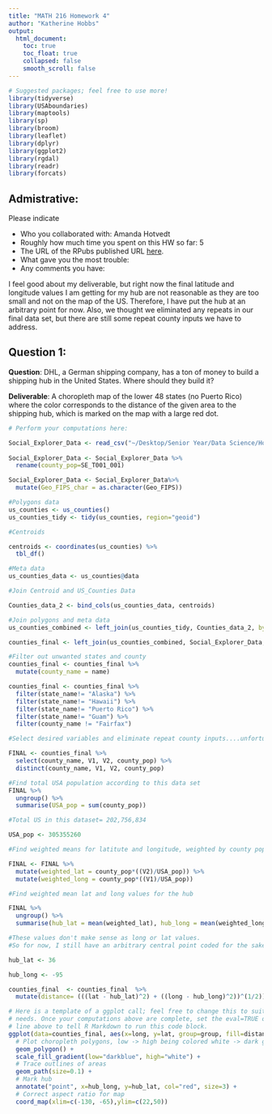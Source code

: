 ```yaml
---
title: "MATH 216 Homework 4"
author: "Katherine Hobbs"
output:
  html_document:
    toc: true
    toc_float: true
    collapsed: false
    smooth_scroll: false
---
```


```r
# Suggested packages; feel free to use more!
library(tidyverse)
library(USAboundaries)
library(maptools)
library(sp)
library(broom)
library(leaflet)
library(dplyr)
library(ggplot2)
library(rgdal)
library(readr)
library(forcats)
```



## Admistrative:

Please indicate

* Who you collaborated with: Amanda Hotvedt
* Roughly how much time you spent on this HW so far: 5
* The URL of the RPubs published URL [here](http://rpubs.com/khobbs/224852).
* What gave you the most trouble:
* Any comments you have:

I feel good about my deliverable, but right now the final latitude and longitude values I am getting for my hub are not reasonable as they are too small and not on the map of the US. Therefore, I have put the hub at an arbitrary point for now. Also, we thought we eliminated any repeats in our final data set, but there are still some repeat county inputs we have to address. 

## Question 1:

**Question**:  DHL, a German shipping company, has a ton of money to build a
shipping hub in the United States. Where should they build it?

**Deliverable**: A choropleth map of the lower 48 states (no Puerto Rico) where
the color corresponds to the distance of the given area to the shipping hub,
which is marked on the map with a large red dot.

```r
# Perform your computations here:

Social_Explorer_Data <- read_csv("~/Desktop/Senior Year/Data Science/Homeworks/HW-4/R11276882_SL050.csv")
 
Social_Explorer_Data <- Social_Explorer_Data %>%
  rename(county_pop=SE_T001_001)

Social_Explorer_Data <- Social_Explorer_Data%>% 
  mutate(Geo_FIPS_char = as.character(Geo_FIPS))

#Polygons data
us_counties <- us_counties()
us_counties_tidy <- tidy(us_counties, region="geoid")

#Centroids

centroids <- coordinates(us_counties) %>% 
  tbl_df()

#Meta data 
us_counties_data <- us_counties@data

#Join Centroid and US_Counties Data

Counties_data_2 <- bind_cols(us_counties_data, centroids)

#Join polygons and meta data
us_counties_combined <- left_join(us_counties_tidy, Counties_data_2, by=c("id"="geoid"))

counties_final <- left_join(us_counties_combined, Social_Explorer_Data, by=c("id" = "Geo_FIPS_char"))

#Filter out unwanted states and county
counties_final <- counties_final %>% 
  mutate(county_name = name)

counties_final <- counties_final %>% 
  filter(state_name!= "Alaska") %>% 
  filter(state_name!= "Hawaii") %>% 
  filter(state_name!= "Puerto Rico") %>% 
  filter(state_name!= "Guam") %>% 
  filter(county_name != "Fairfax")

#Select desired variables and eliminate repeat county inputs....unfortunately we realized that there are still some repeat counties!!

FINAL <- counties_final %>% 
  select(county_name, V1, V2, county_pop) %>% 
  distinct(county_name, V1, V2, county_pop)

#Find total USA population according to this data set
FINAL %>% 
  ungroup() %>% 
  summarise(USA_pop = sum(county_pop))

#Total US in this dataset= 202,756,834

USA_pop <- 305355260

#Find weighted means for latitute and longitude, weighted by county population

FINAL <- FINAL %>% 
  mutate(weighted_lat = county_pop*((V2)/USA_pop)) %>% 
  mutate(weighted_long = county_pop*((V1)/USA_pop))

#Find weighted mean lat and long values for the hub

FINAL %>% 
  ungroup() %>% 
  summarise(hub_lat = mean(weighted_lat), hub_long = mean(weighted_long))

#These values don't make sense as long or lat values.
#So for now, I still have an arbitrary central point coded for the sake of showing the map.

hub_lat <- 36

hub_long <- -95

counties_final  <- counties_final  %>% 
  mutate(distance= (((lat - hub_lat)^2) + ((long - hub_long)^2))^(1/2))
```


```r
# Here is a template of a ggplot call; feel free to change this to suit your
# needs. Once your computations above are complete, set the eval=TRUE on the
# line above to tell R Markdown to run this code block.
ggplot(data=counties_final, aes(x=long, y=lat, group=group, fill=distance)) +
  # Plot choropleth polygons, low -> high being colored white -> dark green
  geom_polygon() +
  scale_fill_gradient(low="darkblue", high="white") + 
  # Trace outlines of areas
  geom_path(size=0.1) +
  # Mark hub
  annotate("point", x=hub_long, y=hub_lat, col="red", size=3) +
  # Correct aspect ratio for map
  coord_map(xlim=c(-130, -65),ylim=c(22,50))
```





